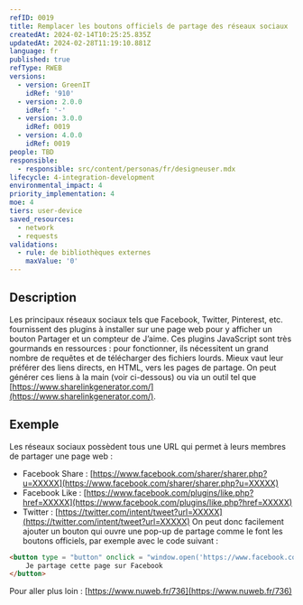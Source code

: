 ```yaml
---
refID: 0019
title: Remplacer les boutons officiels de partage des réseaux sociaux
createdAt: 2024-02-14T10:25:25.835Z
updatedAt: 2024-02-28T11:19:10.881Z
language: fr
published: true
refType: RWEB
versions:
  - version: GreenIT
    idRef: '910'
  - version: 2.0.0
    idRef: '-'
  - version: 3.0.0
    idRef: 0019
  - version: 4.0.0
    idRef: 0019
people: TBD
responsible:
  - responsible: src/content/personas/fr/designeuser.mdx
lifecycle: 4-integration-development
environmental_impact: 4
priority_implementation: 4
moe: 4
tiers: user-device
saved_resources:
  - network
  - requests
validations:
  - rule: de bibliothèques externes
    maxValue: '0'
---
```


## Description

Les principaux réseaux sociaux tels que Facebook, Twitter, Pinterest, etc. fournissent des plugins à installer sur une page web
pour y afficher un bouton Partager et un compteur de J’aime. Ces plugins JavaScript sont très gourmands en ressources :
pour fonctionner, ils nécessitent un grand nombre de requêtes et de télécharger des fichiers lourds.
Mieux vaut leur préférer des liens directs, en HTML, vers les pages de partage.
On peut générer ces liens à la main (voir ci-dessous) ou via un outil tel que [https://www.sharelinkgenerator.com/](https://www.sharelinkgenerator.com/).

## Exemple

Les réseaux sociaux possèdent tous une URL qui permet à leurs membres de partager une page web :

* Facebook Share : [https://www.facebook.com/sharer/sharer.php?u=XXXXX](https://www.facebook.com/sharer/sharer.php?u=XXXXX)
* Facebook Like : [https://www.facebook.com/plugins/like.php?href=XXXXX](https://www.facebook.com/plugins/like.php?href=XXXXX)
* Twitter : [https://twitter.com/intent/tweet?url=XXXXX](https://twitter.com/intent/tweet?url=XXXXX)
  On peut donc facilement ajouter un bouton qui ouvre une pop-up de partage comme le font les boutons officiels, par exemple avec le code suivant :

```html
<button type = "button" onclick = "window.open('https://www.facebook.com/ sharer/sharer.php?u=XXXXX', '', 'menubar = no, toolbar = no, resizable = yes, scrollbars = yes, height = 500, width = 700')">
    Je partage cette page sur Facebook
</button>
```

Pour aller plus loin :
[https://www.nuweb.fr/736](https://www.nuweb.fr/736)
